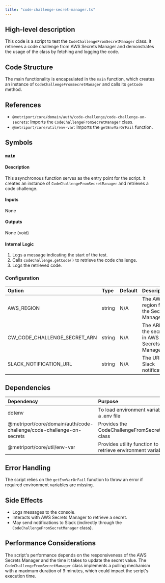 ```yaml
---
title: "code-challenge-secret-manager.ts"
---
```


## High-level description
This code is a script to test the `CodeChallengeFromSecretManager` class. It retrieves a code challenge from AWS Secrets Manager and demonstrates the usage of the class by fetching and logging the code.

## Code Structure
The main functionality is encapsulated in the `main` function, which creates an instance of `CodeChallengeFromSecretManager` and calls its `getCode` method.

## References
- `@metriport/core/domain/auth/code-challenge/code-challenge-on-secrets`: Imports the `CodeChallengeFromSecretManager` class.
- `@metriport/core/util/env-var`: Imports the `getEnvVarOrFail` function.

## Symbols

### `main`
#### Description
This asynchronous function serves as the entry point for the script. It creates an instance of `CodeChallengeFromSecretManager` and retrieves a code challenge.

#### Inputs
None

#### Outputs
None (void)

#### Internal Logic
1. Logs a message indicating the start of the test.
2. Calls `codeChallenge.getCode()` to retrieve the code challenge.
3. Logs the retrieved code.

### Configuration
| Option | Type | Default | Description |
|:-------|:-----|:--------|:------------|
| AWS_REGION | string | N/A | The AWS region for the Secrets Manager |
| CW_CODE_CHALLENGE_SECRET_ARN | string | N/A | The ARN of the secret in AWS Secrets Manager |
| SLACK_NOTIFICATION_URL | string | N/A | The URL for Slack notifications |

## Dependencies
| Dependency | Purpose |
|:-----------|:--------|
| dotenv | To load environment variables from a .env file |
| @metriport/core/domain/auth/code-challenge/code-challenge-on-secrets | Provides the CodeChallengeFromSecretManager class |
| @metriport/core/util/env-var | Provides utility function to safely retrieve environment variables |

## Error Handling
The script relies on the `getEnvVarOrFail` function to throw an error if required environment variables are missing.

## Side Effects
- Logs messages to the console.
- Interacts with AWS Secrets Manager to retrieve a secret.
- May send notifications to Slack (indirectly through the `CodeChallengeFromSecretManager` class).

## Performance Considerations
The script's performance depends on the responsiveness of the AWS Secrets Manager and the time it takes to update the secret value. The `CodeChallengeFromSecretManager` class implements a polling mechanism with a maximum duration of 9 minutes, which could impact the script's execution time.